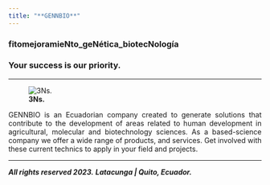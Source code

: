 ```yaml
---
title: "**GENNBIO**"
---
```


### fitomejoramieNto_geNética_biotecNología
### Your success is our priority.

___
![**3Ns.**](C:\Users\Dell\Desktop\GENNBIO.github.io\PCM_NN.jpg)



<style>
body {text-align: justify}
</style>
GENNBIO is an Ecuadorian company created to generate solutions that contribute to the development of areas related to human development in agricultural, molecular and biotechnology sciences. As a based-science company we offer a wide range of products, and services. Get involved with these current technics to apply in your field and projects.


___



***All rights reserved 2023.***
***Latacunga | Quito, Ecuador.***

